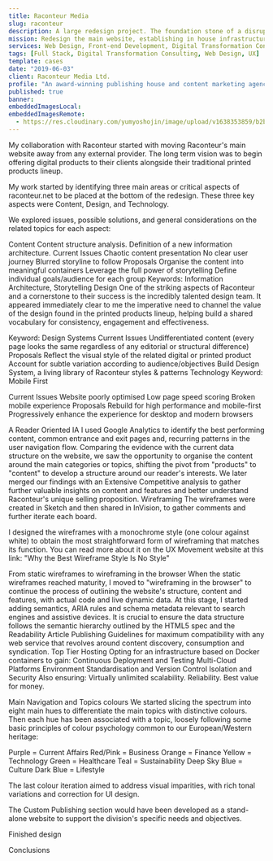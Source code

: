 ```yaml
---
title: Raconteur Media
slug: raconteur
description: A large redesign project. The foundation stone of a disruptive digital transformation process. 
mission: Redesign the main website, establishing in house infrastructures and processes, preparing the ground for a wider digital offering.
services: Web Design, Front-end Development, Digital Transformation Consulting
tags: [Full Stack, Digital Transformation Consulting, Web Design, UX]
template: cases
date: "2019-06-03"
client: Raconteur Media Ltd.
profile: "An award-winning publishing house and content marketing agency based in London with the freshest ideas and strongest momentum in the market. <br />From printed reports in The Times and The Sunday Times to digital publishing and demand generation solutions, Raconteur helps B2B brands stand out as thought leaders, differentiate themselves from the competition and deliver results."
published: true
banner:  
embeddedImagesLocal:
embeddedImagesRemote:
  - https://res.cloudinary.com/yumyoshojin/image/upload/v1638353859/b2b/exness/exness_PWA_icon-1.svg
---
```


My collaboration with Raconteur started with moving Raconteur's main website away from any external provider. The long term vision was to begin offering digital products to their clients alongside their traditional printed products lineup. 

My work started by identifying three main areas or critical aspects of raconteur.net to be placed at the bottom of the redesign. These three key aspects were Content, Design, and Technology.

We explored issues, possible solutions, and general considerations on the related topics for each aspect:

Content
Content structure analysis. Definition of a new information architecture.
Current Issues
Chaotic content presentation
No clear user journey
Blurred storyline to follow
Proposals
Organise the content into meaningful containers 
Leverage the full power of storytelling
Define individual goals/audience for each group
Keywords: Information Architecture, Storytelling
Design
One of the striking aspects of Raconteur and a cornerstone to their success is the incredibly talented design team. 
It appeared immediately clear to me the imperative need to channel the value of the design found in the printed products lineup, helping build a shared vocabulary for consistency, engagement and effectiveness.

Keyword: Design Systems
Current Issues
Undifferentiated content (every page looks the same regardless of any editorial or structural difference)
Proposals
Reflect the visual style of the related digital or printed product
Account for subtle variation according to audience/objectives
Build Design System, a living library of Raconteur styles & patterns
Technology
Keyword: Mobile First

Current Issues
Website poorly optimised
Low page speed scoring
Broken mobile experience
Proposals
Rebuild for high performance and mobile-first
Progressively enhance the experience for desktop and modern browsers


A Reader Oriented IA
I used Google Analytics to identify the best performing content, common entrance and exit pages and, recurring patterns in the user navigation flow. 
Comparing the evidence with the current data structure on the website, we saw the opportunity to organise the content around the main categories or topics, shifting the pivot from "products" to "content" to develop a structure around our reader's interests.
We later merged our findings with an Extensive Competitive analysis to gather further valuable insights on content and features and better understand Raconteur's unique selling proposition. 
Wireframing 
The wireframes were created in Sketch and then shared in InVision, to gather comments and further iterate each board.

I designed the wireframes with a monochrome style (one colour against white) to obtain the most straightforward form of wireframing that matches its function. 
You can read more about it on the UX Movement website at this link: "Why the Best Wireframe Style Is No Style"

From static wireframes to wireframing in the browser 
When the static wireframes reached maturity, I moved to "wireframing in the browser" to continue the process of outlining the website's structure, content and features, with actual code and live dynamic data.
At this stage, I started adding semantics, ARIA rules and schema metadata relevant to search engines and assistive devices. 
It is crucial to ensure the data structure follows the semantic hierarchy outlined by the HTML5 spec and the Readability Article Publishing Guidelines for maximum compatibility with any web service that revolves around content discovery, consumption and syndication.
Top Tier Hosting
Opting for an infrastructure based on Docker containers to gain:
Continuous Deployment and Testing
Multi-Cloud Platforms
Environment Standardisation and Version Control
Isolation and Security
Also ensuring:
Virtually unlimited scalability. 
Reliability. 
Best value for money. 

Main Navigation and Topics colours
We started slicing the spectrum into eight main hues to differentiate the main topics with distinctive colours. Then each hue has been associated with a topic, loosely following some basic principles of colour psychology common to our European/Western heritage:

Purple = Current Affairs
Red/Pink = Business
Orange = Finance
Yellow = Technology
Green = Healthcare
Teal = Sustainability
Deep Sky Blue = Culture
Dark Blue = Lifestyle

The last colour iteration aimed to address visual imparities, with rich tonal variations and correction for UI design.

The Custom Publishing section would have been developed as a stand-alone website to support the division's specific needs and objectives.

Finished design 

Conclusions
